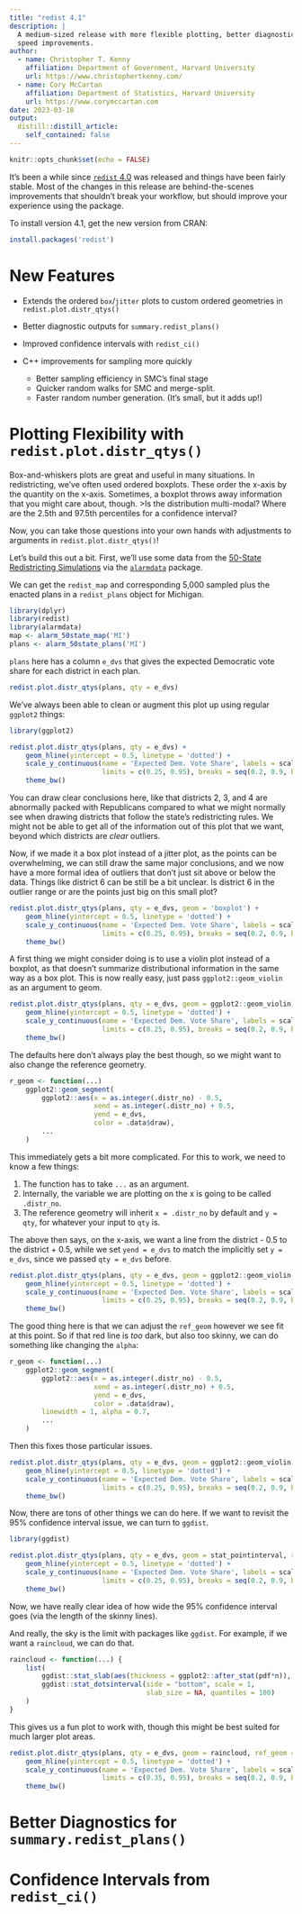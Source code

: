 ```yaml
---
title: "redist 4.1"
description: |
  A medium-sized release with more flexible plotting, better diagnostics, and
  speed improvements.
author:
  - name: Christopher T. Kenny
    affiliation: Department of Government, Harvard University 
    url: https://www.christophertkenny.com/
  - name: Cory McCartan
    affiliation: Department of Statistics, Harvard University
    url: https://www.corymccartan.com
date: 2023-03-18
output:
  distill::distill_article:
    self_contained: false
---
```



```r
knitr::opts_chunk$set(echo = FALSE)
```


It's been a while since [`redist` 4.0](https://alarm-redist.org/posts/2022-06-20-redist-40/) was released and things have been fairly stable. Most of the changes in this release are behind-the-scenes improvements that shouldn't break your workflow, but should improve your experience using the package.

To install version 4.1, get the new version from CRAN:

```r
install.packages('redist')
```

# New Features

- Extends the ordered `box`/`jitter` plots to custom ordered geometries in `redist.plot.distr_qtys()`

- Better diagnostic outputs for `summary.redist_plans()`

- Improved confidence intervals with `redist_ci()`

- C++ improvements for sampling more quickly
    - Better sampling efficiency in SMC's final stage
    - Quicker random walks for SMC and merge-split.
    - Faster random number generation. (It's small, but it adds up!)

# Plotting Flexibility with `redist.plot.distr_qtys()`

Box-and-whiskers plots are great and useful in many situations. In redistricting, we've often used ordered boxplots. These order the x-axis by the quantity on the x-axis. Sometimes, a boxplot throws away information that you might care about, though. 
>Is the distribution multi-modal? Where are the 2.5th and 97.5th percentiles for a confidence interval? 

Now, you can take those questions into your own hands with adjustments to arguments in `redist.plot.distr_qtys()`!

Let's build this out a bit. First, we'll use some data from the [50-State Redistricting Simulations](https://alarm-redist.org/posts/2022-11-01-50statessimulations/) via the [`alarmdata`](https://alarm-redist.org/alarmdata/) package.

We can get the `redist_map` and corresponding 5,000 sampled plus the enacted plans in a `redist_plans` object for Michigan.  

```r
library(dplyr)
library(redist)
library(alarmdata)
map <- alarm_50state_map('MI')
plans <- alarm_50state_plans('MI')
```

`plans` here has a column `e_dvs` that gives the expected Democratic vote share for each district in each plan.
```r
redist.plot.distr_qtys(plans, qty = e_dvs)
```

We've always been able to clean or augment this plot up using regular `ggplot2` things:
```r
library(ggplot2)

redist.plot.distr_qtys(plans, qty = e_dvs) + 
    geom_hline(yintercept = 0.5, linetype = 'dotted') + 
    scale_y_continuous(name = 'Expected Dem. Vote Share', labels = scales::label_percent(), 
                       limits = c(0.25, 0.95), breaks = seq(0.2, 0.9, by = 0.1)) +
    theme_bw()
```
You can draw clear conclusions here, like that districts 2, 3, and 4 are abnormally packed with Republicans compared to what we might normally see when drawing districts that follow the state's redistricting rules. We might not be able to get all of the information out of this plot that we want, beyond which districts are _clear_ outliers.

Now, if we made it a box plot instead of a jitter plot, as the points can be overwhelming, we can still draw the same major conclusions, and we now have a more formal idea of outliers that don't just sit above or below the data. Things like district 6 can be still be a bit unclear. Is district 6 in the outlier range or are the points just big on this small plot? 

```r
redist.plot.distr_qtys(plans, qty = e_dvs, geom = 'boxplot') + 
    geom_hline(yintercept = 0.5, linetype = 'dotted') + 
    scale_y_continuous(name = 'Expected Dem. Vote Share', labels = scales::label_percent(), 
                       limits = c(0.25, 0.95), breaks = seq(0.2, 0.9, by = 0.1)) +
    theme_bw()
```

A first thing we might consider doing is to use a violin plot instead of a boxplot, as that doesn't summarize distributional information in the same way as a box plot. This is now really easy, just pass `ggplot2::geom_violin` as an argument to geom.

```r
redist.plot.distr_qtys(plans, qty = e_dvs, geom = ggplot2::geom_violin) + 
    geom_hline(yintercept = 0.5, linetype = 'dotted') + 
    scale_y_continuous(name = 'Expected Dem. Vote Share', labels = scales::label_percent(), 
                       limits = c(0.25, 0.95), breaks = seq(0.2, 0.9, by = 0.1)) +
    theme_bw()
```
The defaults here don't always play the best though, so we might want to also change the reference geometry.

```r
r_geom <- function(...) 
    ggplot2::geom_segment(
        ggplot2::aes(x = as.integer(.distr_no) - 0.5,
                     xend = as.integer(.distr_no) + 0.5,
                     yend = e_dvs,
                     color = .data$draw),
        ...
    )
```

This immediately gets a bit more complicated. For this to work, we need to know a few things:

1. The function has to take `...` as an argument. 
2. Internally, the variable we are plotting on the x is going to be called `.distr_no`.
3. The reference geometry will inherit `x = .distr_no` by default and `y = qty`, for whatever your input to `qty` is.

The above then says, on the x-axis, we want a line from the district - 0.5 to the district + 0.5, while we set `yend = e_dvs` to match the implicitly set `y = e_dvs`, since we passed `qty = e_dvs` before.

```r
redist.plot.distr_qtys(plans, qty = e_dvs, geom = ggplot2::geom_violin, ref_geom = r_geom) + 
    geom_hline(yintercept = 0.5, linetype = 'dotted') + 
    scale_y_continuous(name = 'Expected Dem. Vote Share', labels = scales::label_percent(), 
                       limits = c(0.25, 0.95), breaks = seq(0.2, 0.9, by = 0.1)) +
    theme_bw()
```

The good thing here is that we can adjust the `ref_geom` however we see fit at this point. So if that red line is _too_ dark, but also too skinny, we can do something like changing the `alpha`:

```r
r_geom <- function(...) 
    ggplot2::geom_segment(
        ggplot2::aes(x = as.integer(.distr_no) - 0.5,
                     xend = as.integer(.distr_no) + 0.5,
                     yend = e_dvs,
                     color = .data$draw),
        linewidth = 1, alpha = 0.7,
        ...
    )
```

Then this fixes those particular issues.

```r
redist.plot.distr_qtys(plans, qty = e_dvs, geom = ggplot2::geom_violin, ref_geom = r_geom) + 
    geom_hline(yintercept = 0.5, linetype = 'dotted') + 
    scale_y_continuous(name = 'Expected Dem. Vote Share', labels = scales::label_percent(), 
                       limits = c(0.25, 0.95), breaks = seq(0.2, 0.9, by = 0.1)) +
    theme_bw()
```


Now, there are tons of other things we can do here. If we want to revisit the 95% confidence interval issue, we can turn to `ggdist`.

```r
library(ggdist)

redist.plot.distr_qtys(plans, qty = e_dvs, geom = stat_pointinterval, ref_geom = r_geom) + 
    geom_hline(yintercept = 0.5, linetype = 'dotted') + 
    scale_y_continuous(name = 'Expected Dem. Vote Share', labels = scales::label_percent(), 
                       limits = c(0.25, 0.95), breaks = seq(0.2, 0.9, by = 0.1)) +
    theme_bw()
```

Now, we have really clear idea of how wide the 95% confidence interval goes (via the length of the skinny lines).


And really, the sky is the limit with packages like `ggdist`. For example, if we want a `raincloud`, we can do that.

```r
raincloud <- function(...) {
    list(
        ggdist::stat_slab(aes(thickness = ggplot2::after_stat(pdf*n)), scale = 1),
        ggdist::stat_dotsinterval(side = "bottom", scale = 1,
                                  slab_size = NA, quantiles = 100)
    )
}
```

This gives us a fun plot to work with, though this might be best suited for much larger plot areas.

```r
redist.plot.distr_qtys(plans, qty = e_dvs, geom = raincloud, ref_geom = r_geom) + 
    geom_hline(yintercept = 0.5, linetype = 'dotted') + 
    scale_y_continuous(name = 'Expected Dem. Vote Share', labels = scales::label_percent(), 
                       limits = c(0.35, 0.95), breaks = seq(0.2, 0.9, by = 0.1)) +
    theme_bw()
```

# Better Diagnostics for `summary.redist_plans()`

# Confidence Intervals from `redist_ci()`
